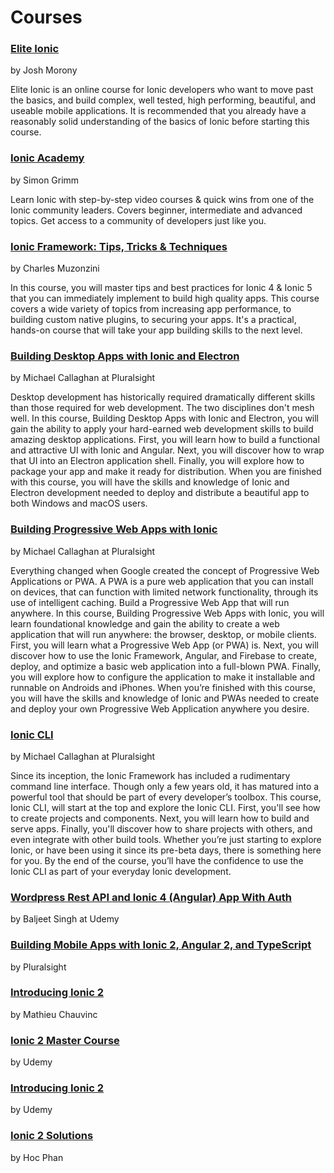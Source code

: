 # Courses

### [Elite Ionic](https://www.joshmorony.com/elite/)

<!-- cspell:disable-next-line -->

by Josh Morony

Elite Ionic is an online course for Ionic developers who want to move past the basics, and build complex, well tested, high performing, beautiful, and useable mobile applications. It is recommended that you already have a reasonably solid understanding of the basics of Ionic before starting this course.

### [Ionic Academy](https://ionicacademy.com/)

<!-- cspell:disable-next-line -->

by Simon Grimm

Learn Ionic with step-by-step video courses & quick wins from one of the Ionic community leaders. Covers beginner, intermediate and advanced topics. Get access to a community of developers just like you.

### [Ionic Framework: Tips, Tricks & Techniques](https://www.packtpub.com/mobile/ionic-framework-tips-tricks-and-techniques-video)

<!-- cspell:disable-next-line -->

by Charles Muzonzini

In this course, you will master tips and best practices for Ionic 4 & Ionic 5 that you can immediately implement to build high quality apps. This course covers a wide variety of topics from increasing app performance, to building custom native plugins, to securing your apps. It's a practical, hands-on course that will take your app building skills to the next level.

### [Building Desktop Apps with Ionic and Electron](https://pluralsight.pxf.io/VeMXO)

<!-- cspell:disable-next-line -->

by Michael Callaghan at Pluralsight

Desktop development has historically required dramatically different skills than those required for web
development. The two disciplines don't mesh well. In this course, Building Desktop Apps with Ionic and Electron,
you will gain the ability to apply your hard-earned web development skills to build amazing desktop
applications. First, you will learn how to build a functional and attractive UI with Ionic and Angular. Next,
you will discover how to wrap that UI into an Electron application shell. Finally, you will explore how to
package your app and make it ready for distribution. When you are finished with this course, you will have the
skills and knowledge of Ionic and Electron development needed to deploy and distribute a beautiful app to both
Windows and macOS users.

### [Building Progressive Web Apps with Ionic](https://pluralsight.pxf.io/Ly2EY)

<!-- cspell:disable-next-line -->

by Michael Callaghan at Pluralsight

Everything changed when Google created the concept of Progressive Web Applications or PWA. A PWA is a pure web
application that you can install on devices, that can function with limited network functionality, through its
use of intelligent caching. Build a Progressive Web App that will run anywhere. In this course, Building
Progressive Web Apps with Ionic, you will learn foundational knowledge and gain the ability to create a web
application that will run anywhere: the browser, desktop, or mobile clients. First, you will learn what a
Progressive Web App (or PWA) is. Next, you will discover how to use the Ionic Framework, Angular, and Firebase
to create, deploy, and optimize a basic web application into a full-blown PWA. Finally, you will explore how to
configure the application to make it installable and runnable on Androids and iPhones. When you’re finished with
this course, you will have the skills and knowledge of Ionic and PWAs needed to create and deploy your own
Progressive Web Application anywhere you desire.

### [Ionic CLI](https://pluralsight.pxf.io/ionic-cli)

<!-- cspell:disable-next-line -->

by Michael Callaghan at Pluralsight

Since its inception, the Ionic Framework has included a rudimentary command line interface. Though only a few
years old, it has matured into a powerful tool that should be part of every developer’s toolbox. This course,
Ionic CLI, will start at the top and explore the Ionic CLI. First, you'll see how to create projects and
components. Next, you will learn how to build and serve apps. Finally, you'll discover how to share projects
with others, and even integrate with other build tools. Whether you’re just starting to explore Ionic, or have
been using it since its pre-beta days, there is something here for you. By the end of the course, you’ll have
the confidence to use the Ionic CLI as part of your everyday Ionic development.

### [Wordpress Rest API and Ionic 4 (Angular) App With Auth](https://www.udemy.com/course/wordpress-rest-api-and-ionic-3-crud/)

<!-- cspell:disable-next-line -->

by Baljeet Singh at Udemy

### [Building Mobile Apps with Ionic 2, Angular 2, and TypeScript](https://app.pluralsight.com/library/courses/ionic2-angular2-typescript-mobile-apps/table-of-contents)

<!-- cspell:disable-next-line -->

by Pluralsight

### [Introducing Ionic 2](http://shop.oreilly.com/product/0636920050353.do)

<!-- cspell:disable-next-line -->

by Mathieu Chauvinc

### [Ionic 2 Master Course](https://www.udemy.com/ionic-2-tutorial/)

<!-- cspell:disable-next-line -->

by Udemy

### [Introducing Ionic 2](https://www.udemy.com/introducing-ionic-2/)

<!-- cspell:disable-next-line -->

by Udemy

### [Ionic 2 Solutions](https://www.packtpub.com/web-development/ionic-2-solutions-video)

<!-- cspell:disable-next-line -->

by Hoc Phan
